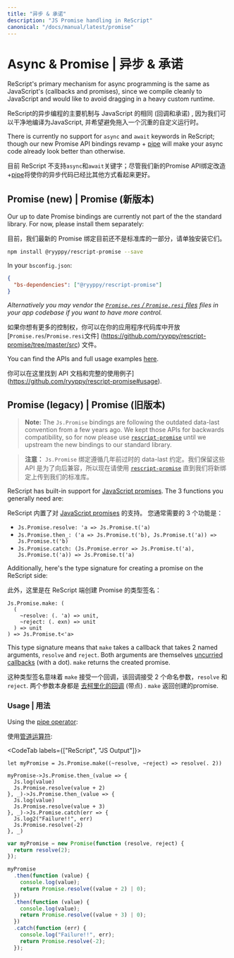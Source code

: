 ```yaml
---
title: "异步 & 承诺"
description: "JS Promise handling in ReScript"
canonical: "/docs/manual/latest/promise"
---
```


# Async & Promise | 异步 & 承诺

ReScript's primary mechanism for async programming is the same as JavaScript's (callbacks and promises), since we compile cleanly to JavaScript and would like to avoid dragging in a heavy custom runtime.

ReScript的异步编程的主要机制与 JavaScript 的相同 (回调和承诺) , 因为我们可以干净地编译为JavaScript, 并希望避免拖入一个沉重的自定义运行时。

There is currently no support for `async` and `await` keywords in ReScript; though our new Promise API bindings revamp + [pipe](pipe) will make your async code already look better than otherwise.

目前 ReScript 不支持`async`和`await`关键字；尽管我们新的Promise API绑定改造+[pipe](pipe)将使你的异步代码已经比其他方式看起来更好。


## Promise (new) | Promise (新版本)

Our up to date Promise bindings are currently not part of the the standard library. For now, please install them separately:

目前，我们最新的 Promise 绑定目前还不是标准库的一部分，请单独安装它们。


```sh
npm install @ryyppy/rescript-promise --save
```

In your `bsconfig.json`:

```json
{
  "bs-dependencies": ["@ryyppy/rescript-promise"]
}
```

_Alternatively you may vendor the [`Promise.res` / `Promise.resi` files](https://github.com/ryyppy/rescript-promise/tree/master/src) files in your app codebase if you want to have more control._

如果你想有更多的控制权，你可以在你的应用程序代码库中开放[`Promise.res`/`Promise.resi`文件] (https://github.com/ryyppy/rescript-promise/tree/master/src) 文件。

You can find the APIs and full usage examples [here](https://github.com/ryyppy/rescript-promise#usage).

你可以在这里找到 API 文档和完整的使用例子](https://github.com/ryyppy/rescript-promise#usage). 


## Promise (legacy) | Promise (旧版本)

> **Note:** The `Js.Promise` bindings are following the outdated data-last convention from a few years ago. We kept those APIs for backwards compatibility, so for now please use [`rescript-promise`](https://github.com/ryyppy/rescript-promise) until we upstream the new bindings to our standard library.

> **注意：** `Js.Promise` 绑定遵循几年前过时的 data-last 约定。我们保留这些 API 是为了向后兼容，所以现在请使用 [`rescript-promise`](https://github.com/ryyppy/rescript-promise) 直到我们将新绑定上传到我们的标准库。

ReScript has built-in support for [JavaScript promises](api/js/promise). The 3 functions you generally need are:

ReScript 内置了对 [JavaScript promises](api/js/promise) 的支持。 您通常需要的 3 个功能是：

- `Js.Promise.resolve: 'a => Js.Promise.t('a)`
- `Js.Promise.then_: ('a => Js.Promise.t('b), Js.Promise.t('a)) => Js.Promise.t('b)`
- `Js.Promise.catch: (Js.Promise.error => Js.Promise.t('a), Js.Promise.t('a)) => Js.Promise.t('a)`

Additionally, here's the type signature for creating a promise on the ReScript side:

此外，这里是在 ReScript 端创建 Promise 的类型签名：

```res
Js.Promise.make: (
  (
    ~resolve: (. 'a) => unit,
    ~reject: (. exn) => unit
  ) => unit
) => Js.Promise.t<'a>
```

This type signature means that `make` takes a callback that takes 2 named arguments, `resolve` and `reject`. Both arguments are themselves [uncurried callbacks](function.md#uncurried-function) (with a dot). `make` returns the created promise.

这种类型签名意味着 `make` 接受一个回调，该回调接受 2 个命名参数，`resolve` 和 `reject`.  两个参数本身都是 [去柯里化的回调](function.md#uncurried-function)  (带点) .  `make` 返回创建的promise. 

### Usage | 用法

Using the [pipe operator](pipe.md):

使用[管道运算符](pipe.md):

<CodeTab labels={["ReScript", "JS Output"]}>

```res example
let myPromise = Js.Promise.make((~resolve, ~reject) => resolve(. 2))

myPromise->Js.Promise.then_(value => {
  Js.log(value)
  Js.Promise.resolve(value + 2)
}, _)->Js.Promise.then_(value => {
  Js.log(value)
  Js.Promise.resolve(value + 3)
}, _)->Js.Promise.catch(err => {
  Js.log2("Failure!!", err)
  Js.Promise.resolve(-2)
}, _)
```
```js
var myPromise = new Promise(function (resolve, reject) {
  return resolve(2);
});

myPromise
  .then(function (value) {
    console.log(value);
    return Promise.resolve((value + 2) | 0);
  })
  .then(function (value) {
    console.log(value);
    return Promise.resolve((value + 3) | 0);
  })
  .catch(function (err) {
    console.log("Failure!!", err);
    return Promise.resolve(-2);
  });
```

</CodeTab>
